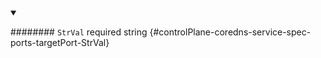 
<details className="config-field" data-expandable="false" open>
<summary>

######## `StrVal` <span className="config-field-required" data-required="false">required</span> <span className="config-field-type">string</span> <span className="config-field-default"></span> <span className="config-field-enum"></span> {#controlPlane-coredns-service-spec-ports-targetPort-StrVal}



</summary>



</details>

